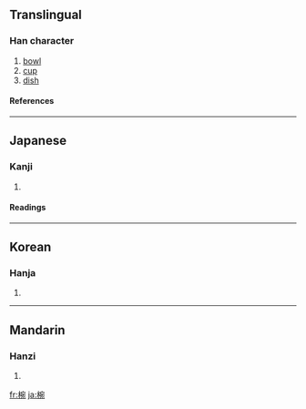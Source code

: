 ==Translingual==
===Han character===
{{Han char|rn=75|rad=木|as=08|sn=12|four=|canj=木十弓山 (DJNU)}}
# [[bowl]]
# [[cup]]
# [[dish]]
====References====
{{Han ref|kx=0535.130|dkj=15001|dj=0923.050|hdz=21239.020|uh=6900|ud=26880}}

----
==Japanese==
===Kanji===
{{ja-kanji|grade=|rs=木08}}
# {{defn|Japanese}} 
====Readings====
{{ja-readings|on=[[わん]] (wan)|kun=[[はち]] (hachi)}}

----
==Korean==
===Hanja===
{{ko-hanja|hangeul=완|eumhun=|rv=wan|mr=wan|y=wan}}
# {{defn|Korean}}

----
==Mandarin==
===Hanzi===
{{cmn-hanzi|pin=[[wǎn]] ([[wan3]])|wg=wan<sup>3</sup>}}
# {{defn|Mandarin}}

[[fr:椀]]
[[ja:椀]]